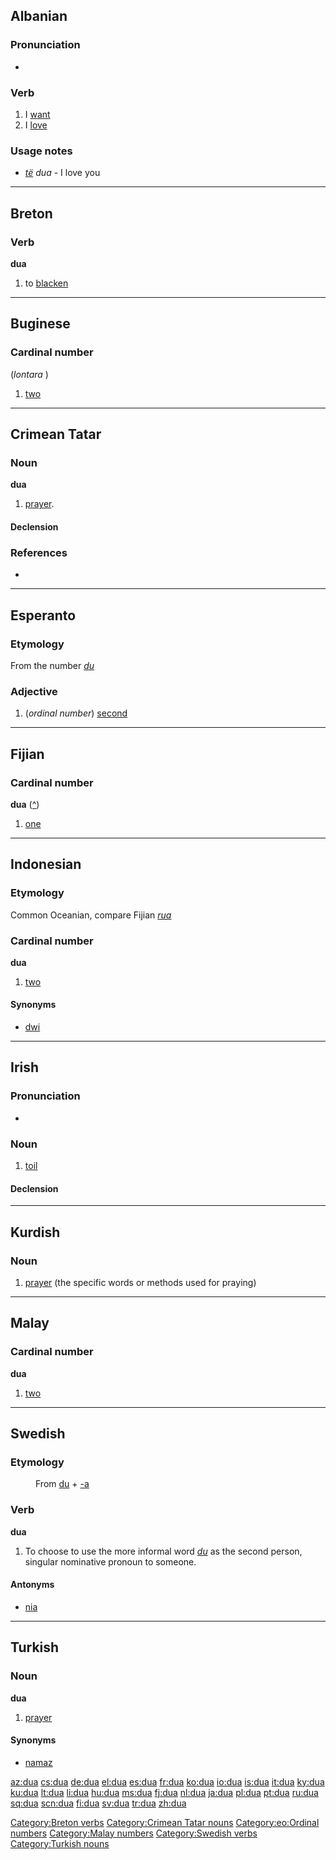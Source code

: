 {{also|dứa|dừa|đũa}}
==Albanian==

===Pronunciation===
* {{IPA|[ˈdua]|lang=sq}}

===Verb===
{{sq-verb|desha|dashur}}

# I [[want]]
# I [[love]]

<!-- Hmm I need to double-check this.
====Conjugation====
{{sq-conj
|1=dashur
|2=dashur
|3=dashur

|4=dua
|5=do
|6=do
|7=duam
|8=doni
|9=duan

|10=doja
|11=doje
|12=donte
|13=donim
|14=donit
|15=donin

|16=desha
|17=deshe
|18=deshi
|19=deshëm
|20=deshët
|21=deshën

|22=duam
|23=duash
|24=duatë
|25=duami
|26=duani
|27=duanë

|28=dua
|29=duash
|30=dojë
|31=duam
|32=doni
|33=duan

|34=duaja
|35=duaje
|36=duante
|37=duanim
|38=duanit
|39=duanin

|40=dashça
|41=dashç
|42=dashstë
|43=dashçim
|44=dashçi
|45=dashçin

|46=dashkam
|47=dashke
|48=dashka
|49=dashkemi
|50=dashkeni
|51=dashkan

|52=dashkësha
|53=dashkëshe
|54=dashkësh
|55=dashkëshim
|56=dashkëshit
|57=dashkëshin

|58=duaj
|59=doni}}
-->

===Usage notes===
* ''[[të]]'' ''dua'' - I love you

----

==Breton==

===Verb===
'''dua'''

# to [[blacken]]

[[Category:Breton verbs]]

----

==Buginese==

===Cardinal number===
{{infl|bug|number}} (''lontara'' {{bug-char|[[ᨉᨘᨕ]]}})

# [[two]]

----

==Crimean Tatar==

===Noun===
'''dua'''

# [[prayer]].

====Declension====
{{crh-latin-noun|nıñ|ğa|nı|da|dan}}

===References===
* {{R:Useinov-Mireev 2002}}

[[Category:Crimean Tatar nouns]]

----

==Esperanto==

===Etymology===
From the number ''[[du]]''

===Adjective===
{{eo-adj}}

# (''ordinal number'') [[second]]

[[Category:eo:Ordinal numbers]]

----

==Fijian==

===Cardinal number===
'''dua''' ([[:fj:dua|^]])

# {{cardinal|lang=fj}} [[one]]

----

==Indonesian==

===Etymology===
Common Oceanian, compare Fijian ''[[rua]]''

===Cardinal number===
'''dua'''

# {{cardinal|lang=id}} [[two]]

====Synonyms====
* [[dwi]]

----

==Irish==

===Pronunciation===
* {{IPA|lang=ga|[d̪ˠuə]}}

===Noun===
{{infl|ga|noun|g=m}}

# [[toil]]

====Declension====
{{ga-noun-m4-nopl|d|ua}}

{{ga mut cons|d|ua}}

----

==Kurdish==

===Noun===
{{infl|ku|noun|g=f}}

# [[prayer]] (the specific words or methods used for praying)

{{tbot entry|Kurdish|prayer|2008|June|ku}}

----

==Malay==

===Cardinal number===
'''dua'''

# [[two]]

[[Category:Malay numbers]]

----

==Swedish==

===Etymology===
: From [[du]] + [[-a#Swedish|-a]]

===Verb===
{{sv-verb-reg-ar}}
'''dua'''

# To choose to use the more informal word ''[[du]]'' as the second person, singular nominative pronoun to someone.

====Antonyms====
* [[nia#verb|nia]]

[[Category:Swedish verbs]]

----

==Turkish==

===Noun===
'''dua'''

# [[prayer]]

====Synonyms====
* [[namaz#Turkish|namaz]]

[[Category:Turkish nouns]]

[[az:dua]]
[[cs:dua]]
[[de:dua]]
[[el:dua]]
[[es:dua]]
[[fr:dua]]
[[ko:dua]]
[[io:dua]]
[[is:dua]]
[[it:dua]]
[[ky:dua]]
[[ku:dua]]
[[lt:dua]]
[[li:dua]]
[[hu:dua]]
[[ms:dua]]
[[fj:dua]]
[[nl:dua]]
[[ja:dua]]
[[pl:dua]]
[[pt:dua]]
[[ru:dua]]
[[sq:dua]]
[[scn:dua]]
[[fi:dua]]
[[sv:dua]]
[[tr:dua]]
[[zh:dua]]